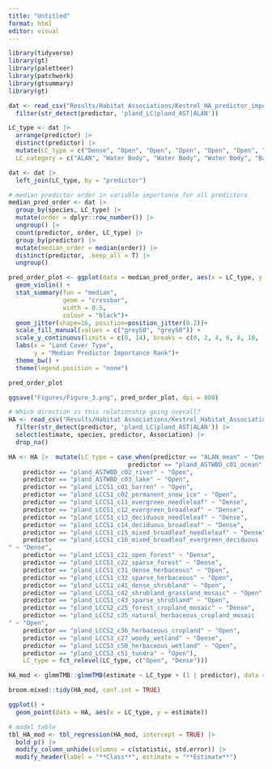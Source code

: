 ```yaml
---
title: "Untitled"
format: html
editor: visual
---
```


```r
library(tidyverse)
library(gt)
library(paletteer)
library(patchwork)
library(gtsummary)
library(gt)

dat <- read_csv("Results/Habitat Associations/Kestrel_HA_predictor_importance.csv") |> 
  filter(str_detect(predictor, 'pland_LC|pland_AST|ALAN'))

LC_type <- dat |> 
  arrange(predictor) |> 
  distinct(predictor) |> 
  mutate(LC_type = c("Dense", "Open", "Open", "Open", "Open", "Open", "Dense", "Dense", "Dense", "Dense", "Dense", "Dense", "Dense", "Dense", "Open", "Open", "Open", "Open", "Open", "Dense", "Open", "Open", "Dense", "Open", "Open"),
  LC_category = c("ALAN", "Water Body", "Water Body", "Water Body", "Barren", "Snow & Ice", "Forest", "Forest", "Forest", "Forest", "Forest", "Forest", "Forest", "Forest", "Herbaceous Plant Cover", "Herbaceous Plant Cover", "Shrubland", "Mixed", "Shrubland", "Mixed", "Mixed", "Cropland", "Wetland", "Wetland", "Tundra"))

dat <- dat |> 
  left_join(LC_type, by = "predictor")

# median predictor order in variable importance for all predictors
median_pred_order <- dat |> 
  group_by(species, LC_type) |> 
  mutate(order = dplyr::row_number()) |>
  ungroup() |> 
  count(predictor, order, LC_type) |>
  group_by(predictor) |> 
  mutate(median_order = median(order)) |> 
  distinct(predictor, .keep_all = T) |> 
  ungroup()

pred_order_plot <- ggplot(data = median_pred_order, aes(x = LC_type, y = median_order, fill = LC_type)) +
  geom_violin() +
  stat_summary(fun = "median",
               geom = "crossbar", 
               width = 0.5,
               colour = "black")+
  geom_jitter(shape=16, position=position_jitter(0.2))+
  scale_fill_manual(values = c("grey50", "grey50")) +
  scale_y_continuous(limits = c(0, 14), breaks = c(0, 2, 4, 6, 8, 10, 12, 14)) +
  labs(x = "Land Cover Type",
       y = "Median Predictor Importance Rank")+
  theme_bw() +
  theme(legend.position = "none")

pred_order_plot

ggsave("Figures/Figure_3.png", pred_order_plot, dpi = 800)

# Which direction is this relationship going overall?
HA <- read_csv("Results/Habitat Associations/Kestrel_Habitat_Associations.csv")|> 
  filter(str_detect(predictor, 'pland_LC|pland_AST|ALAN')) |> 
  select(estimate, species, predictor, Association) |> 
  drop_na()

HA <- HA |>  mutate(LC_type = case_when(predictor == "ALAN_mean" ~ "Dense",
                                 predictor == "pland_ASTWBD_c01_ocean" ~ "Open",
    predictor == "pland_ASTWBD_c02_river" ~ "Open",
    predictor == "pland_ASTWBD_c03_lake" ~ "Open",
    predictor == "pland_LCCS1_c01_barren" ~ "Open",
    predictor == "pland_LCCS1_c02_permanent_snow_ice" ~ "Open",
    predictor == "pland_LCCS1_c11_evergreen_needleleaf" ~ "Dense",
    predictor == "pland_LCCS1_c12_evergreen_broadleaf" ~ "Dense",
    predictor == "pland_LCCS1_c13_deciduous_needleleaf" ~ "Dense",
    predictor == "pland_LCCS1_c14_deciduous_broadleaf" ~ "Dense",
    predictor == "pland_LCCS1_c15_mixed_broadleaf_needleleaf" ~ "Dense",
    predictor == "pland_LCCS1_c16_mixed_broadleaf_evergreen_deciduous
" ~ "Dense",
    predictor == "pland_LCCS1_c21_open_forest" ~ "Dense",
    predictor == "pland_LCCS1_c22_sparse_forest" ~ "Dense",
    predictor == "pland_LCCS1_c31_dense_herbaceous" ~ "Open",   
    predictor == "pland_LCCS1_c32_sparse_herbaceous" ~ "Open",
    predictor == "pland_LCCS1_c41_dense_shrubland" ~ "Open",
    predictor == "pland_LCCS1_c42_shrubland_grassland_mosaic" ~ "Open", 
    predictor == "pland_LCCS1_c43_sparse_shrubland" ~ "Open",
    predictor == "pland_LCCS2_c25_forest_cropland_mosaic" ~ "Dense",
    predictor == "pland_LCCS2_c35_natural_herbaceous_cropland_mosaic
" ~ "Open",
    predictor == "pland_LCCS2_c36_herbaceous_cropland" ~ "Open",
    predictor == "pland_LCCS3_c27_woody_wetland" ~ "Dense",
    predictor == "pland_LCCS3_c50_herbaceous_wetland" ~ "Open",   
    predictor == "pland_LCCS3_c51_tundra" ~ "Open"),
    LC_type = fct_relevel(LC_type, c("Open", "Dense")))

HA_mod <- glmmTMB::glmmTMB(estimate ~ LC_type + (1 | predictor), data = HA)

broom.mixed::tidy(HA_mod, conf.int = TRUE)

ggplot() +
  geom_point(data = HA, aes(x = LC_type, y = estimate))

# model table
tbl_HA_mod <- tbl_regression(HA_mod, intercept = TRUE) |>
  bold_p() |> 
  modify_column_unhide(columns = c(statistic, std.error)) |> 
  modify_header(label = "**Class**", estimate = "**Estimate**")
```
